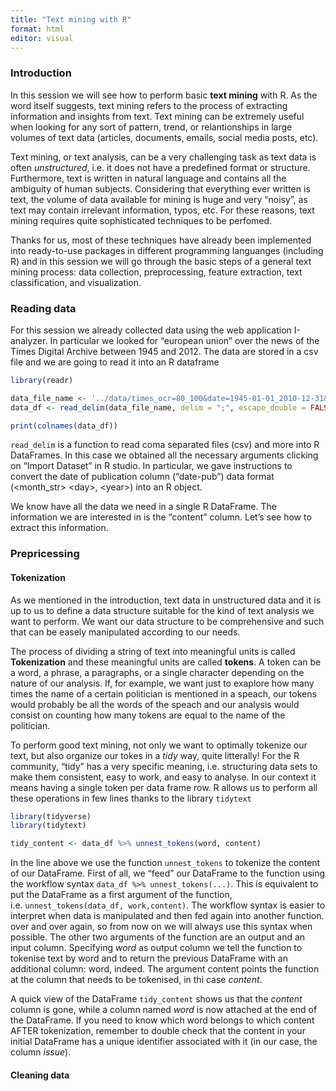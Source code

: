 ```yaml
---
title: "Text mining with R"
format: html
editor: visual
---
```


### Introduction

In this session we will see how to perform basic **text mining** with R. As the word
itself suggests, text mining refers to the process of extracting information and insights
from text. Text mining can be extremely useful when looking for any sort of pattern,
trend, or relantionships in large volumes of text data (articles, documents, emails, 
social media posts, etc).

Text mining, or text analysis, can be a very challenging task as text data is often
*unstructured*, i.e. it does not have a predefined format or structure. Furthermore, 
text is written in natural language and contains all the ambiguity of human
subjects. Considering that everything ever written is text, the volume of data available for 
mining is huge and very "noisy", as text may contain irrelevant information, typos, etc.
For these reasons, text mining requires quite sophisticated techniques to be perfomed.

Thanks for us, most of these techniques have already been implemented into ready-to-use
packages in different programming languanges (including R) and in this session we will go through the basic steps of a general text mining process:
data collection, preprocessing, feature extraction, text classification, and visualization. 

### Reading data

For this session we already collected data using the web application I-analyzer. In
particular we looked for "european union" over the news of the Times Digital Archive
between 1945 and 2012. The data are stored in a csv file and we are going to read
it into an R dataframe

```r
library(readr)

data_file_name <- '../data/times_ocr=80_100&date=1945-01-01_2010-12-31&query=_european_union_&category=News.csv'
data_df <- read_delim(data_file_name, delim = ";", escape_double = FALSE, col_types = cols(`date-pub` = col_date(format = "%B %d, %Y")), trim_ws = TRUE)

print(colnames(data_df))
```
```read_delim``` is a function to read coma separated files (csv) and more into R DataFrames. In this case we obtained all the necessary arguments clicking on "Import Dataset" 
in R studio. In particular, we gave instructions to convert the date of publication column ("date-pub") data format (\<month_str\> \<day\>, \<year\>) into an R object.

We know have all the data we need in a single R DataFrame. The information we are
interested in is the "content" column. Let's see how to extract this information.

### Prepricessing

#### Tokenization
As we mentioned in the introduction, text data in unstructured data and it is up
to us to define a data structure suitable for the kind of text analysis we want 
to perform. We want our data structure to be comprehensive and such that can be easely 
manipulated according to our needs. 

The process of dividing a string of text into meaningful units is called **Tokenization**
and these meaningful units are called **tokens**. A token can be a word, a phrase,
a paragraphs, or a single character depending on the nature of our analysis. If,
for example, we want just to exaplore how many times the name of a certain politician
is mentioned in a speach, our tokens would probably be all the words of the speach and our analysis would consist on counting how many tokens are equal to the name of the politician.

To perform good text mining, not only we want to optimally tokenize our text, but also 
organize our tokes in a *tidy* way, quite litterally! For the R community, "tidy"
has a very specific meaning, i.e. structuring data sets to make them consistent,
easy to work, and easy to analyse. In our context it means having a single token 
per data frame row. R allows us to perform all these operations in few lines thanks
to the library ```tidytext```

```r
library(tidyverse)
library(tidytext)

tidy_content <- data_df %>% unnest_tokens(word, content)
```

In the line above we use the function ```unnest_tokens``` to tokenize the content
of our DataFrame. First of all, we "feed" our DataFrame to the function using the
workflow syntax ```data_df %>% unnest_tokens(...)```. This is equivalent to put
the DataFrame as a first argument of the function, i.e. ```unnest_tokens(data_df,
work,content)```. The workflow syntax is easier to interpret when data is manipulated
and then fed again into another function. over and over again, so from now on we will always use this 
syntax when possible. The other two arguments of the function are an output and
an input column. Specifying *word* as output column we tell the function to tokenise
text by word and to return the previous DataFrame with an additional column: word, indeed.
The argument content points the function at the column that needs to be tokenised, 
in thi case *content*.

A quick view of the DataFrame ```tidy_content``` shows us that the *content* column
is gone, while a column named *word* is now attached at the end of the DataFrame.
If you need to know which word belongs to which content AFTER tokenization, remember
to double check that the content in your initial DataFrame has a unique identifier
associated with it (in our case, the column *issue*).

#### Cleaning data
